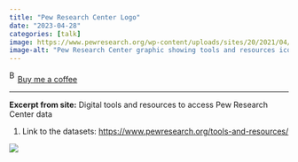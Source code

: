 ```yaml
---
title: "Pew Research Center Logo"
date: "2023-04-28"
categories: [talk]
image: https://www.pewresearch.org/wp-content/uploads/sites/20/2021/04/Tools_Resources_Datasets_Thumbnail.png
image-alt: "Pew Research Center graphic showing tools and resources icons, including a magnifying glass, bar chart, and documents, labeled 'Tools & Resources Datasets'"
---
```


<link href="https://fonts.googleapis.com/css?family=Cookie" rel="stylesheet"><a class="bmc-button" target="_blank" href="https://www.buymeacoffee.com/JoscelinRocha">![Buy me a coffee](https://cdn.buymeacoffee.com/buttons/bmc-new-btn-logo.svg){alt="Buy me a coffee" width="15" height="21"}Buy me a coffee</a>

------------------------------------------------------------------------

**Excerpt from site:** Digital tools and resources to access Pew Research Center data

1.  Link to the datasets: <https://www.pewresearch.org/tools-and-resources/>

![](https://www.pewresearch.org/wp-content/uploads/sites/20/2021/04/Tools_Resources_Datasets_Thumbnail.png)
